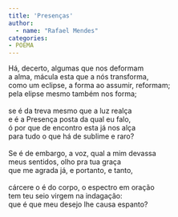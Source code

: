 ```yaml
---
title: 'Presenças'
author: 
  - name: "Rafael Mendes"
categories:
- POEMA
---
```


| Há, decerto, algumas que nos deformam
| a alma, mácula esta que a nós transforma,
| como um eclipse, a forma ao assumir, reformam;
| pela elipse mesmo também nos forma;
| 
| se é da treva mesmo que a luz realça
| e é a Presença posta da qual eu falo,
| ó por que de encontro esta já nos alça
| para tudo o que há de sublime e raro?
| 
| Se é de embargo, a voz, qual a mim devassa
| meus sentidos, olho pra tua graça
| que me agrada já, e portanto, e tanto,
| 
| cárcere o é do corpo, o espectro em oração
| tem teu seio virgem na indagação:
| que é que meu desejo lhe causa espanto?

<a href="https://instagram.com/rafael.mendes_10"><i class="bi bi-instagram"></i></a>
